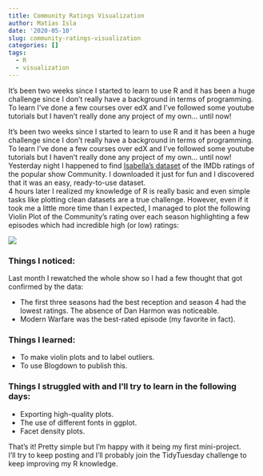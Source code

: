 ```yaml
---
title: Community Ratings Visualization
author: Matías Isla
date: '2020-05-10'
slug: community-ratings-visualization
categories: []
tags:
  - R
  - visualization
---
```


It's been two weeks since I started to learn to use R and it has been a huge challenge since I don't really have a background in terms of programming. To learn I've done a few courses over edX and I've followed some youtube tutorials but I haven't really done any project of my own... until now!  

<!--more-->  

It's been two weeks since I started to learn to use R and it has been a huge challenge since I don't really have a background in terms of programming. To learn I've done a few courses over edX and I've followed some youtube tutorials but I haven't really done any project of my own... until now!  
Yesterday night I happened to find [Isabella's dataset](https://www.kaggle.com/imbenab/community-episodes-imdb-ratings) of the IMDb ratings of the popular show Community. I downloaded it just for fun and I discovered that it was an easy, ready-to-use dataset.  
4 hours later I realized my knowledge of R is really basic and even simple tasks like plotting clean datasets are a true challenge. However, even if it took me a little more time than I expected, I managed to plot the following Violin Plot of the Community's rating over each season highlighting a few episodes which had incredible high (or low) ratings:

![](/post/2020-05-10-community-ratings-visualization_files/Community__ratings.png)

### Things I noticed:  
Last month I rewatched the whole show so I had a few thought that got confirmed by the data:  

* The first three seasons had the best reception and season 4 had the lowest ratings. The absence of Dan Harmon was noticeable.  
* Modern Warfare was the best-rated episode (my favorite in fact).  

### Things I learned:  
* To make violin plots and to label outliers.  
* To use Blogdown to publish this.  

### Things I struggled with and I'll try to learn in the following days:  
* Exporting high-quality plots. 
* The use of different fonts in ggplot.  
* Facet density plots.  

That's it! Pretty simple but I'm happy with it being my first mini-project.    
I'll try to keep posting and I'll probably join the TidyTuesday challenge to keep improving my R knowledge.